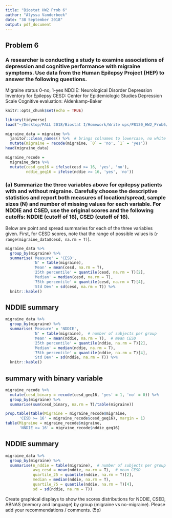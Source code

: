 ```yaml
---
title: "Biostat HW2 Prob 6"
author: "Alyssa Vanderbeek"
date: "38 September 2018"
output: pdf_document
---
```


## Problem 6

### A researcher is conducting a study to examine associations of depression and cognitive performance with migraine symptoms. Use data from the Human Epilepsy Project (HEP) to answer the following questions.

Migraine status 0-no, 1-yes
NDDIE: Neurological Disorder Depression Inventory for Epilepsy
CESD: Center for Epidemiologic Studies Depression Scale
Cognitive evaluation: Aldenkamp-Baker

```r
knitr::opts_chunk$set(echo = TRUE)

library(tidyverse)
load("~/Desktop/FALL 2018/Biostat I/Homework/Write ups/P8130_HW2_Prob6/migraine.RData")

migraine_data = migraine %>%
  janitor::clean_names() %>%  # brings colnames to lowercase, no white space
  mutate(migraine = recode(migraine, `0` = 'no', `1` = 'yes'))
head(migraine_data)
```

```r
migraine_recode = 
  migraine_data %>% 
  mutate(cesd_geq16 = ifelse(cesd >= 16, 'yes', 'no'),
         nddie_geq16 = ifelse(nddie >= 16, 'yes', 'no'))
```

### (a) Summarize the three variables above for epilepsy patients with and without migraine. Carefully choose the descriptive statistics and report both measures of location/spread, sample sizes (N) and number of missing values for each variable. For NDDIE and CSED, use the original scores and the following cutoffs: NDDIE (cutoff of 16), CSED (cutoff of 16). 


Below are point and spread summaries for each of the three variables given. First, for CESD scores, note that the range of possible values is (`r range(migraine_data$cesd, na.rm = T)`).

```r
migraine_data %>%
  group_by(migraine) %>%
  summarise('Measure' = 'CESD',
            'N' = table(migraine),  
            'Mean' = mean(cesd, na.rm = T),  
            '25th percentile' = quantile(cesd, na.rm = T)[2],
            'Median' = median(cesd, na.rm = T),
            '75th percentile' = quantile(cesd, na.rm = T)[4],
            'Std Dev' = sd(cesd, na.rm = T)) %>%
  knitr::kable()
```

## NDDIE summary
```r
migraine_data %>%
  group_by(migraine) %>%
  summarise('Measure' = 'NDDIE',
            'N' = table(migraine),  # number of subjects per group
            'Mean' = mean(nddie, na.rm = T),  # mean CESD
            '25th percentile' = quantile(nddie, na.rm = T)[2],
            'Median' = median(nddie, na.rm = T),
            '75th percentile' = quantile(nddie, na.rm = T)[4],
            'Std Dev' = sd(nddie, na.rm = T)) %>%
  knitr::kable()
```


## summary with binary variable
```r
migraine_recode %>%
  mutate(cesd_binary = recode(cesd_geq16, 'yes' = 1, 'no' = 0)) %>%
  group_by(migraine) %>%
  summarise(sum(cesd_binary, na.rm = T)/table(migraine))

prop.table(table(Migraine = migraine_recode$migraine, 
      'CESD >= 16' = migraine_recode$cesd_geq16), margin = 1)
table(Migraine = migraine_recode$migraine, 
      'NNDIE >= 16' = migraine_recode$nddie_geq16)
```

## NDDIE summary
```r
migraine_data %>%
  group_by(migraine) %>%
  summarise(n_nddie = table(migraine),  # number of subjects per group
            avg_cesd = mean(nddie, na.rm = T),  # mean CESD
            quartile_25 = quantile(nddie, na.rm = T)[2],
            median = median(nddie, na.rm = T),
            quartile_75 = quantile(nddie, na.rm = T)[4],
            sd = sd(nddie, na.rm = T))
```



Create graphical displays to show the scores distributions for NDDIE, CSED, ABNAS (memory and language) by group (migraine vs no-migraine). Please add your recommendations / comments. (5p)

